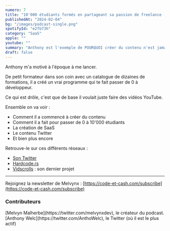 ```yaml
---
numero: 7
title: "10'000 étudiants formés en partageant sa passion de freelance - #7 Anthony Welc"
publishedAt: "2024-02-04"
bg: "/images/podcast-single.png"
spotifyId: "e2fb73h"
category: "SaaS"
apple: ""
youtube: ""
summary: "Anthony est l'exemple de POURQUOI créer du contenu n'est jamais perdu. De base, juste pour partager sa passion de freelance, il est devenu un des plus gros formateurs francophones."
draft: false
---
```


Anthony m'a motivé à l'époque à me lancer.

De petit formateur dans son coin avec un catalogue de dizaines de formations, il a créé un vrai programme qui te fait passer de 0 à développeur.

Ce qui est drôle, c'est que de base il voulait juste faire des vidéos YouTube.

Ensemble on va voir :

- Comment il a commencé à créer du contenu
- Comment il a fait pour passer de 0 à 10'000 étudiants
- La création de SaaS
- Le contenu Twitter
- Et bien plus encore

Retrouve-le sur ces différents réseaux :

- [Son Twitter](https://twitter.com/AnthoWelc)
- [Hardcode.rs](https://hardcode.rs/)
- [Vidscrolls](https://vidscrolls.com/) : son dernier projet

---

Rejoignez la newsletter de Melvynx : [https://code-et-cash.com/subscribe](https://code-et-cash.com/subscribe)

### Contributeurs

<Contributor>
  [Melvyn Malherbe](https://twitter.com/melvynxdev), le créateur du podcast.
</Contributor>
<Contributor>
  [Anthony Welc](https://twitter.com/AnthoWelc), le Twitter (où il est le plus
  actif)
</Contributor>
